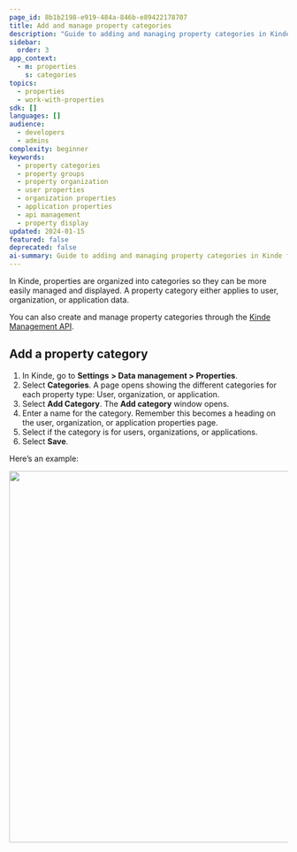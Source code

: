 ```yaml
---
page_id: 8b1b2198-e919-484a-846b-e89422178707
title: Add and manage property categories
description: "Guide to adding and managing property categories in Kinde for organizing user, organization, and application properties for better display and management"
sidebar:
  order: 3
app_context:
  - m: properties
    s: categories
topics:
  - properties
  - work-with-properties
sdk: []
languages: []
audience:
  - developers
  - admins
complexity: beginner
keywords:
  - property categories
  - property groups
  - property organization
  - user properties
  - organization properties
  - application properties
  - api management
  - property display
updated: 2024-01-15
featured: false
deprecated: false
ai-summary: Guide to adding and managing property categories in Kinde for organizing user, organization, and application properties for better display and management.
---
```


In Kinde, properties are organized into categories so they can be more easily managed and displayed. A property category either applies to user, organization, or application data.

You can also create and manage property categories through the [Kinde Management API](/kinde-apis/management#tag/property-categories).

## Add a property category

1. In Kinde, go to **Settings** **> Data management > Properties**.
2. Select **Categories**. A page opens showing the different categories for each property type: User, organization, or application.
3. Select **Add Category**. The **Add category** window opens.
4. Enter a name for the category. Remember this becomes a heading on the user, organization, or application properties page.
5. Select if the category is for users, organizations, or applications.
6. Select **Save**.

Here’s an example:

<img
  src="https://imagedelivery.net/skPPZTHzSlcslvHjesZQcQ/8250f7ea-f6a2-4c47-2e40-a824ef4f4800/public"
  alt=""
  width="672px"
  height="auto"
  fetchpriority="low"
  loading="lazy"
  decoding="async"
/>
